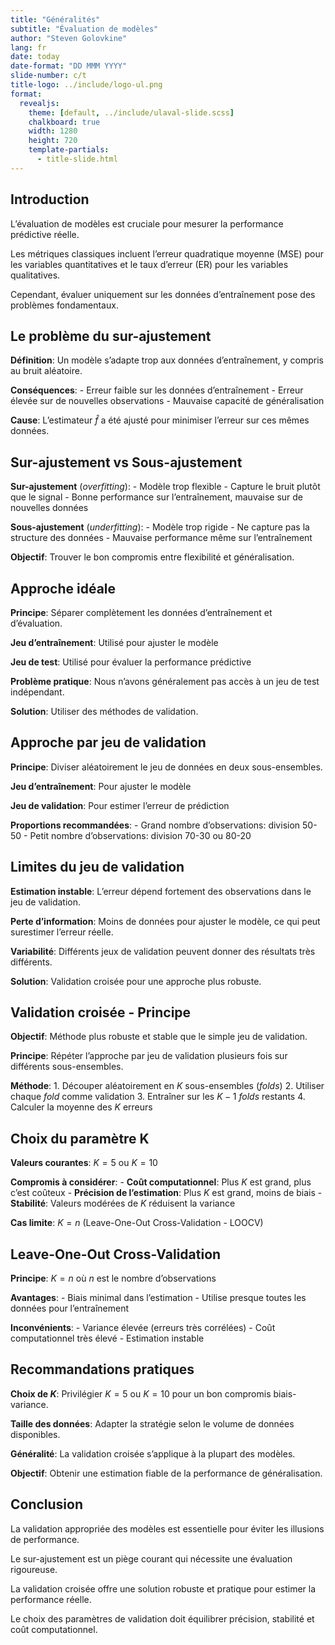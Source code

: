 ```yaml
--- 
title: "Généralités"
subtitle: "Évaluation de modèles"
author: "Steven Golovkine"
lang: fr
date: today
date-format: "DD MMM YYYY"
slide-number: c/t
title-logo: ../include/logo-ul.png
format:
  revealjs:
    theme: [default, ../include/ulaval-slide.scss]
    chalkboard: true
    width: 1280
    height: 720
    template-partials:
      - title-slide.html
--- 
```



## Introduction

L'évaluation de modèles est cruciale pour mesurer la performance prédictive réelle.

Les métriques classiques incluent l'erreur quadratique moyenne (MSE) pour les variables quantitatives et le taux d'erreur (ER) pour les variables qualitatives.

Cependant, évaluer uniquement sur les données d'entraînement pose des problèmes fondamentaux.

## Le problème du sur-ajustement

**Définition**: Un modèle s'adapte trop aux données d'entraînement, y compris au bruit aléatoire.

**Conséquences**:
- Erreur faible sur les données d'entraînement
- Erreur élevée sur de nouvelles observations
- Mauvaise capacité de généralisation

**Cause**: L'estimateur $\widehat{f}$ a été ajusté pour minimiser l'erreur sur ces mêmes données.

## Sur-ajustement vs Sous-ajustement

**Sur-ajustement** (*overfitting*):
- Modèle trop flexible
- Capture le bruit plutôt que le signal
- Bonne performance sur l'entraînement, mauvaise sur de nouvelles données

**Sous-ajustement** (*underfitting*):
- Modèle trop rigide
- Ne capture pas la structure des données
- Mauvaise performance même sur l'entraînement

**Objectif**: Trouver le bon compromis entre flexibilité et généralisation.

## Approche idéale

**Principe**: Séparer complètement les données d'entraînement et d'évaluation.

**Jeu d'entraînement**: Utilisé pour ajuster le modèle

**Jeu de test**: Utilisé pour évaluer la performance prédictive

**Problème pratique**: Nous n'avons généralement pas accès à un jeu de test indépendant.

**Solution**: Utiliser des méthodes de validation.

## Approche par jeu de validation

**Principe**: Diviser aléatoirement le jeu de données en deux sous-ensembles.

**Jeu d'entraînement**: Pour ajuster le modèle

**Jeu de validation**: Pour estimer l'erreur de prédiction

**Proportions recommandées**:
- Grand nombre d'observations: division 50-50
- Petit nombre d'observations: division 70-30 ou 80-20

## Limites du jeu de validation

**Estimation instable**: L'erreur dépend fortement des observations dans le jeu de validation.

**Perte d'information**: Moins de données pour ajuster le modèle, ce qui peut surestimer l'erreur réelle.

**Variabilité**: Différents jeux de validation peuvent donner des résultats très différents.

**Solution**: Validation croisée pour une approche plus robuste.

## Validation croisée - Principe

**Objectif**: Méthode plus robuste et stable que le simple jeu de validation.

**Principe**: Répéter l'approche par jeu de validation plusieurs fois sur différents sous-ensembles.

**Méthode**:
1. Découper aléatoirement en $K$ sous-ensembles (*folds*)
2. Utiliser chaque *fold* comme validation
3. Entraîner sur les $K-1$ *folds* restants
4. Calculer la moyenne des $K$ erreurs

## Choix du paramètre K

**Valeurs courantes**: $K = 5$ ou $K = 10$

**Compromis à considérer**:
- **Coût computationnel**: Plus $K$ est grand, plus c'est coûteux
- **Précision de l'estimation**: Plus $K$ est grand, moins de biais
- **Stabilité**: Valeurs modérées de $K$ réduisent la variance

**Cas limite**: $K = n$ (Leave-One-Out Cross-Validation - LOOCV)

## Leave-One-Out Cross-Validation

**Principe**: $K = n$ où $n$ est le nombre d'observations

**Avantages**:
- Biais minimal dans l'estimation
- Utilise presque toutes les données pour l'entraînement

**Inconvénients**:
- Variance élevée (erreurs très corrélées)
- Coût computationnel très élevé
- Estimation instable

## Recommandations pratiques

**Choix de $K$**: Privilégier $K = 5$ ou $K = 10$ pour un bon compromis biais-variance.

**Taille des données**: Adapter la stratégie selon le volume de données disponibles.

**Généralité**: La validation croisée s'applique à la plupart des modèles.

**Objectif**: Obtenir une estimation fiable de la performance de généralisation.

## Conclusion

La validation appropriée des modèles est essentielle pour éviter les illusions de performance.

Le sur-ajustement est un piège courant qui nécessite une évaluation rigoureuse.

La validation croisée offre une solution robuste et pratique pour estimer la performance réelle.

Le choix des paramètres de validation doit équilibrer précision, stabilité et coût computationnel.
